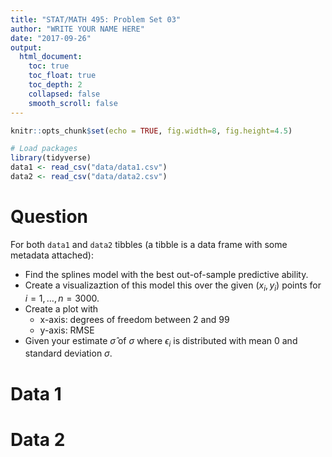 ```yaml
---
title: "STAT/MATH 495: Problem Set 03"
author: "WRITE YOUR NAME HERE"
date: "2017-09-26"
output:
  html_document:
    toc: true
    toc_float: true
    toc_depth: 2
    collapsed: false
    smooth_scroll: false
---
```


```r
knitr::opts_chunk$set(echo = TRUE, fig.width=8, fig.height=4.5)

# Load packages
library(tidyverse)
data1 <- read_csv("data/data1.csv")
data2 <- read_csv("data/data2.csv")
```


# Question

For both `data1` and `data2` tibbles (a tibble is a data frame with some
metadata attached):

* Find the splines model with the best out-of-sample predictive ability.
* Create a visualizaztion of this model this over the given $(x_i, y_i)$ points for $i=1,\ldots,n=3000$.
* Create a plot with
    + x-axis: degrees of freedom between 2 and 99
    + y-axis: RMSE
* Given your estimate $\widehat{\sigma}$ of $\sigma$ where $\epsilon_i$ is distributed with mean 0 and standard deviation $\sigma$.


# Data 1


# Data 2


